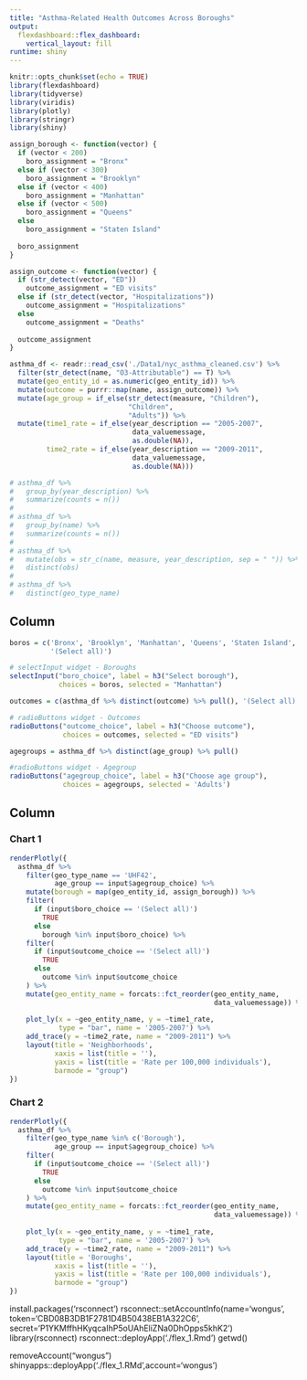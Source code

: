 ```yaml
---
title: "Asthma-Related Health Outcomes Across Boroughs"
output: 
  flexdashboard::flex_dashboard:
    vertical_layout: fill
runtime: shiny
---
```


```r
knitr::opts_chunk$set(echo = TRUE)
library(flexdashboard)
library(tidyverse)
library(viridis)
library(plotly)
library(stringr)
library(shiny)
```

```r

assign_borough <- function(vector) {
  if (vector < 200)
    boro_assignment = "Bronx"
  else if (vector < 300)
    boro_assignment = "Brooklyn"
  else if (vector < 400)
    boro_assignment = "Manhattan"
  else if (vector < 500)
    boro_assignment = "Queens"
  else 
    boro_assignment = "Staten Island"
  
  boro_assignment
}

assign_outcome <- function(vector) {
  if (str_detect(vector, "ED"))
    outcome_assignment = "ED visits"
  else if (str_detect(vector, "Hospitalizations"))
    outcome_assignment = "Hospitalizations"
  else
    outcome_assignment = "Deaths"
  
  outcome_assignment
}

asthma_df <- readr::read_csv('./Data1/nyc_asthma_cleaned.csv') %>% 
  filter(str_detect(name, "O3-Attributable") == T) %>% 
  mutate(geo_entity_id = as.numeric(geo_entity_id)) %>% 
  mutate(outcome = purrr::map(name, assign_outcome)) %>% 
  mutate(age_group = if_else(str_detect(measure, "Children"),
                             "Children",
                             "Adults")) %>% 
  mutate(time1_rate = if_else(year_description == "2005-2007", 
                              data_valuemessage, 
                              as.double(NA)),
         time2_rate = if_else(year_description == "2009-2011",
                              data_valuemessage,
                              as.double(NA)))

# asthma_df %>%
#   group_by(year_description) %>%
#   summarize(counts = n())
# 
# asthma_df %>% 
#   group_by(name) %>% 
#   summarize(counts = n())
# 
# asthma_df %>% 
#   mutate(obs = str_c(name, measure, year_description, sep = " ")) %>% 
#   distinct(obs)
# 
# asthma_df %>% 
#   distinct(geo_type_name)
```



Column {.sidebar}
-----------------------------------------------------------------------

```r
boros = c('Bronx', 'Brooklyn', 'Manhattan', 'Queens', 'Staten Island', 
          '(Select all)')

# selectInput widget - Boroughs
selectInput("boro_choice", label = h3("Select borough"), 
            choices = boros, selected = "Manhattan")
```

```r
outcomes = c(asthma_df %>% distinct(outcome) %>% pull(), '(Select all)')

# radioButtons widget - Outcomes
radioButtons("outcome_choice", label = h3("Choose outcome"), 
             choices = outcomes, selected = "ED visits")
```

```r
agegroups = asthma_df %>% distinct(age_group) %>% pull()

#radioButtons widget - Agegroup
radioButtons("agegroup_choice", label = h3("Choose age group"),
             choices = agegroups, selected = 'Adults')


```

Column
----------------------------------------------------------------------

### Chart 1
```r
renderPlotly({
  asthma_df %>%
    filter(geo_type_name == 'UHF42',
           age_group == input$agegroup_choice) %>%
    mutate(borough = map(geo_entity_id, assign_borough)) %>%
    filter(
      if (input$boro_choice == '(Select all)') 
        TRUE 
      else 
        borough %in% input$boro_choice) %>% 
    filter(
      if (input$outcome_choice == '(Select all)')
        TRUE
      else
        outcome %in% input$outcome_choice
    ) %>% 
    mutate(geo_entity_name = forcats::fct_reorder(geo_entity_name, 
                                                  data_valuemessage)) %>% 
    
    plot_ly(x = ~geo_entity_name, y = ~time1_rate, 
            type = "bar", name = '2005-2007') %>% 
    add_trace(y = ~time2_rate, name = "2009-2011") %>% 
    layout(title = 'Neighborhoods',
           xaxis = list(title = ''),
           yaxis = list(title = 'Rate per 100,000 individuals'), 
           barmode = "group")
})
```
    
    
### Chart 2
```r
renderPlotly({
  asthma_df %>%
    filter(geo_type_name %in% c('Borough'),
           age_group == input$agegroup_choice) %>%
    filter(
      if (input$outcome_choice == '(Select all)')
        TRUE
      else
        outcome %in% input$outcome_choice
    ) %>% 
    mutate(geo_entity_name = forcats::fct_reorder(geo_entity_name, 
                                                  data_valuemessage)) %>% 
    
    plot_ly(x = ~geo_entity_name, y = ~time1_rate, 
            type = "bar", name = '2005-2007') %>% 
    add_trace(y = ~time2_rate, name = "2009-2011") %>% 
    layout(title = 'Boroughs',
           xaxis = list(title = ''),
           yaxis = list(title = 'Rate per 100,000 individuals'), 
           barmode = "group")
})
```

install.packages('rsconnect')
rsconnect::setAccountInfo(name='wongus', token='CBD08B3DB1F2781D4B50438EB1A322C6', secret='P1YKMffhHKyqcaIhP5oUAhEliZNa0DhOpps5khK2')
library(rsconnect)
rsconnect::deployApp('./flex_1.Rmd')
getwd()

removeAccount("wongus")
shinyapps::deployApp('./flex_1.RMd',account='wongus')
